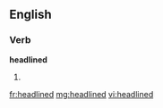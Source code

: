 ==English==

===Verb===
'''headlined'''
# {{past of|headline}}

[[fr:headlined]]
[[mg:headlined]]
[[vi:headlined]]